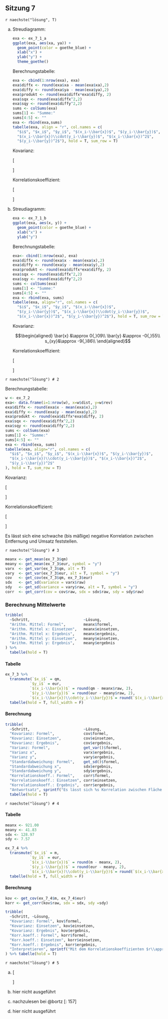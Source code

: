 ## Sitzung 7 {-}

`r naechste("lösung", T)`

a) Streudiagramm:

    ```r
    exa <- ex_7_1_a
    ggplot(exa, aes(xa, ya)) +
      geom_point(color = goethe_blue) +
      xlab("x") +
      ylab("y") +
      theme_goethe()
    ```

    Berechnungstabelle:

    ```r
    exa <- cbind(1:nrow(exa), exa)
    exa$diffx <- round(exa$xa - mean(exa$xa),2)
    exa$diffy <- round(exa$ya - mean(exa$ya),2)
    exa$produkt <- round(exa$diffx*exa$diffy, 2)
    exa$sqx <- round(exa$diffx^2,2)
    exa$sqy <- round(exa$diffy^2,2)
    sums <- colSums(exa)
    sums[1] <- "Summe:"
    sums[4:5] <- ""
    exa <- rbind(exa,sums)
    tabelle(exa, align = "r", col.names = c(
      "$i$", "$x_i$", "$y_i$", "$(x_i-\\bar{x})$", "$(y_i-\\bar{y})$", 
      "$(x_i-\\bar{x})\\cdot(y_i-\\bar{y})$", "$(x_i-\\bar{x})^2$",
      "$(y_i-\\bar{y})^2$"), hold = T, sum_row = T)
    ```

    Kovarianz:

    \[\begin{aligned}
    \bar{x} &\approx 14{,}48\\
    \bar{y} &=134{,}5\\
    s_{xy}&\approx 3{,}32\\
    \end{aligned}\]

    Korrelationskoeffizient:

    \[\begin{aligned}
    s_x &\approx 1{,}98\\
    s_y &\approx 1{,}77\\
    r &\approx 0{,}95
    \end{aligned}\]

b) Streudiagramm:

    ```r
    exa <- ex_7_1_b
    ggplot(exa, aes(x, y)) +
      geom_point(color = goethe_blue) +
      xlab("x") +
      ylab("y")
    ```

    Berechnungstabelle:

    ```r
    exa<- cbind(1:nrow(exa), exa)
    exa$diffx <- round(exa$x - mean(exa$x),2)
    exa$diffy <- round(exa$y - mean(exa$y),2)
    exa$produkt <- round(exa$diffx*exa$diffy, 2)
    exa$sqx <- round(exa$diffx^2,2)
    exa$sqy <- round(exa$diffy^2,2)
    sums <- colSums(exa)
    sums[1] <- "Summe:"
    sums[4:5] <- ""
    exa <- rbind(exa, sums)
    tabelle(exa, align="r", col.names = c(
      "$i$", "$x_i$", "$y_i$", "$(x_i-\\bar{x})$",
      "$(y_i-\\bar{y})$", "$(x_i-\\bar{x})\\cdot(y_i-\\bar{y})$",
      "$(x_i-\\bar{x})^2$", "$(y_i-\\bar{y})^2$"), hold = T, sum_row = T)
    ```

    Kovarianz:

    $$\begin{aligned}
    \bar{x} &\approx 0{,}09\\
    \bar{y} &\approx -0{,}55\\
    s_{xy}&\approx -9{,}86\\
    \end{aligned}$$

    Korrelationskoeffizient:

    \[\begin{aligned}
    s_x &\approx 1{,}00\\
    s_y &\approx 10{,}11\\
    r &\approx -0{,}98
    \end{aligned}\]

`r naechste("lösung") # 2`

Berechnungstabelle:

```r
w <- ex_7_2
exa<- data.frame(i=1:nrow(w), x=w$dist, y=w$rev)
exa$diffx <- round(exa$x - mean(exa$x),2)
exa$diffy <- round(exa$y - mean(exa$y),2)
exa$produkt <- round(exa$diffx*exa$diffy, 2)
exa$sqx <- round(exa$diffx^2,2)
exa$sqy <- round(exa$diffy^2,2)
sums <- colSums(exa)
sums[1] <- "Summe:"
sums[4:5] <- ""
exa <- rbind(exa, sums)
tabelle(exa, align="r", col.names = c(
  "$i$", "$x_i$", "$y_i$", "$(x_i-\\bar{x})$", "$(y_i-\\bar{y})$",
  "$(x_i-\\bar{x})\\cdot(y_i-\\bar{y})$", "$(x_i-\\bar{x})^2$",
  "$(y_i-\\bar{y})^2$"
), hold = T, sum_row = T)
```

Kovarianz:

\[\begin{aligned}
\bar{x} &\approx 133{,}67\\
\bar{y} &\approx 375{,}25\\
s_{xy}&\approx -3925{,}18\\
\end{aligned}\]

Korrelationskoeffizient:

\[\begin{aligned}
s_x &\approx 116{,}73\\
s_y &\approx 61{,}28\\
r &\approx -0{,}55
\end{aligned}\]

Es lässt sich eine schwache (bis mäßige) negative Korrelation zwischen Entfernung und Umsatz feststellen.

`r naechste("lösung") # 3`

```r
meanx <- get_mean(ex_7_3$qm)
meany <- get_mean(ex_7_3$eur, symbol = "y")
varx  <- get_var(ex_7_3$qm, alt = T)
vary  <- get_var(ex_7_3$eur, alt = T, symbol = "y")
cov   <- get_cov(ex_7_3$qm, ex_7_3$eur)
sdx   <- get_sd(variance = varx$raw)
sdy   <- get_sd(variance = vary$raw, alt = T, symbol = "y")
corr  <- get_corr(cov = cov$raw, sdx = sdx$raw, sdy = sdy$raw)
````

### Berechnung Mittelwerte

```r
tribble(
  ~Schritt,                        ~Lösung,
  "Arithm. Mittel: Formel",        meanx$formel,
  "Arithm. Mittel x: Einsetzen",   meanx$einsetzen,
  "Arithm. Mittel x: Ergebnis",    meanx$ergebnis,
  "Arithm. Mittel y: Einsetzen",   meany$einsetzen,
  "Arithm. Mittel y: Ergebnis",    meany$ergebnis
) %>%
  tabelle(hold = T)
````

#### Tabelle

```r
ex_7_3 %>%
  transmute(`$x_i$` = qm,
           `$y_i$` = eur,
           `$(x_i-\\bar{x})$` = round(qm - meanx$raw, 2),
           `$(y_i-\\bar{y})$` = round(eur - meany$raw, 2),
           `$(x_i-\\bar{x})\\cdot(y_i-\\bar{y})$`= round(`$(x_i-\\bar{x})$`*`$(y_i-\\bar{y})$`,2)) %>%
  tabelle(hold = T, full_width = F)
```

#### Berechnung

```r
tribble(
  ~Schritt,                        ~Lösung,
  "Kovarianz: Formel",             cov$formel,
  "Kovarianz: Einsetzen",          cov$einsetzen,
  "Kovarianz: Ergebnis",           cov$ergebnis,
  "Varianz: Formel",               get_var()$formel,
  "Varianz x",                     varx$ergebnis,
  "Varianz y",                     vary$ergebnis,
  "Standardabweichung: Formel",    get_sd()$formel,
  "Standardabweichung x",          sdx$ergebnis,
  "Standardabweichung y",          sdy$ergebnis,
  "Korrelationskoeff.: Formel",    corr$formel,
  "Korrelationskoeff.: Einsetzen", corr$einsetzen,
  "Korrelationskoeff.: Ergebnis",  corr$ergebnis,
  "Antwortsatz", sprintf("Es lässt sich %s Korrelation zwischen Fläche und Kosten feststellen.", corr$interpretieren)) %>%
  tabelle(hold = T)
```

`r naechste("lösung") # 4`

#### Tabelle

```r
meanx <- 921.00
meany <- 41.83
sdx <- 128.97
sdy <- 7.57

ex_7_4 %>%
  transmute(`$x_i$` = m,
           `$y_i$` = eur,
           `$(x_i-\\bar{x})$` = round(m - meanx, 2),
           `$(y_i-\\bar{y})$` = round(eur - meany, 2),
           `$(x_i-\\bar{x})\\cdot(y_i-\\bar{y})$`= round(`$(x_i-\\bar{x})$`*`$(y_i-\\bar{y})$`,2)) %>%
  tabelle(hold = T, full_width = F)
```

#### Berechnung

```r
kov <- get_cov(ex_7_4$m, ex_7_4$eur)
korr <- get_corr(kov$raw, sdx = sdx, sdy =sdy) 

tribble(
  ~Schritt, ~Lösung,
  "Kovarianz: Formel", kov$formel,
  "Kovarianz: Einsetzen", kov$einsetzen,
  "Kovarianz: Ergebnis", kov$ergebnis,
  "Korr.koeff.: Formel", korr$formel,
  "Korr.koeff.: Einsetzen", korr$einsetzen,
  "Korr.koeff.: Ergebnis", korr$ergebnis,
  "Interpretieren", sprintf("Mit dem Korrelationskoeffizienten $r\\approx%s$ konnte %s Korrelation festgestellt werden. Je kleiner die Entfernung zum ÖPNV, desto höher der Mietpreis.", korr$fmt, korr$interpretieren),
) %>% tabelle(hold = T)
```

`r naechste("lösung") # 5`

a)

    \[\begin{aligned}
    r&=\frac{s_{xy}}{s_x\cdot s_y}\\[6pt]
    &=\frac{\sum\limits^n_{i=1}(x_i-\bar{x})\cdot(y_i-\bar{y})}{(n-1)\cdot s_x \cdot s_y}\\[6pt]
    &=\frac{\sum\limits^n_{i=1}\frac{(x_i-\bar{x})\cdot(y_i-\bar{y})}{s_x\cdot s_y}}{n-1}\\[6pt]
    &=\frac{\sum\limits^n_{i=1}z_{xi}\cdot z_{yi}}{n-1}\\[6pt]
    \end{aligned}\]

b) hier nicht ausgeführt

c) nachzulesen bei @bortz[: 157]

b) hier nicht ausgeführt
